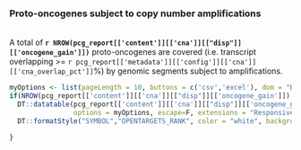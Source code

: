 ### Proto-oncogenes subject to copy number amplifications
<br>
A total of __`r NROW(pcg_report[['content']][['cna']][["disp"]][['oncogene_gain']])`__ proto-oncogenes are covered (i.e. transcript overlapping  >= `r pcg_report[['metadata']][['config']][['cna']][['cna_overlap_pct']]`%) by genomic segments subject to amplifications.

```r

myOptions <- list(pageLength = 10, buttons = c('csv','excel'), dom = "Bfrtip", scrollCollapse = T)
if(NROW(pcg_report[['content']][['cna']][["disp"]][['oncogene_gain']]) > 0){
  DT::datatable(pcg_report[['content']][['cna']][["disp"]][['oncogene_gain']], 
                options = myOptions, escape=F, extensions = "Responsive") |>
  DT::formatStyle("SYMBOL","OPENTARGETS_RANK", color = "white", backgroundColor = DT::styleInterval(pcg_report[['content']][['report_display_config']][['opentargets_rank']][['breaks']], pcg_report[['content']][['report_display_config']][['opentargets_rank']][['colors']]))

}
```

<br><br>
